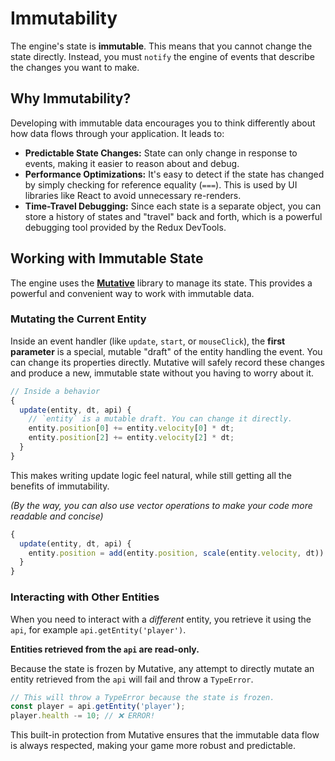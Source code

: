 
<Meta title="Engine/Core Concepts/Immutability" />

# Immutability

The engine's state is **immutable**. This means that you cannot change the state directly. Instead, you must `notify` the engine of events that describe the changes you want to make.

## Why Immutability?

Developing with immutable data encourages you to think differently about how data flows through your application. It leads to:
-   **Predictable State Changes:** State can only change in response to events, making it easier to reason about and debug.
-   **Performance Optimizations:** It's easy to detect if the state has changed by simply checking for reference equality (`===`). This is used by UI libraries like React to avoid unnecessary re-renders.
-   **Time-Travel Debugging:** Since each state is a separate object, you can store a history of states and "travel" back and forth, which is a powerful debugging tool provided by the Redux DevTools.

## Working with Immutable State

The engine uses the **[Mutative](https://mutative.js.org/)** library to manage its state. This provides a powerful and convenient way to work with immutable data.

### Mutating the Current Entity

Inside an event handler (like `update`, `start`, or `mouseClick`), the **first parameter** is a special, mutable "draft" of the entity handling the event. You can change its properties directly. Mutative will safely record these changes and produce a new, immutable state without you having to worry about it.

```javascript
// Inside a behavior
{
  update(entity, dt, api) {
    // `entity` is a mutable draft. You can change it directly.
    entity.position[0] += entity.velocity[0] * dt;
    entity.position[2] += entity.velocity[2] * dt;
  }
}
```

This makes writing update logic feel natural, while still getting all the benefits of immutability.

_(By the way, you can also use vector operations to make your code more readable and concise)_

```javascript
{
  update(entity, dt, api) {
    entity.position = add(entity.position, scale(entity.velocity, dt))
  }
}
```

### Interacting with Other Entities

When you need to interact with a *different* entity, you retrieve it using the `api`, for example `api.getEntity('player')`.

**Entities retrieved from the `api` are read-only.**

Because the state is frozen by Mutative, any attempt to directly mutate an entity retrieved from the `api` will fail and throw a `TypeError`.

```javascript
// This will throw a TypeError because the state is frozen.
const player = api.getEntity('player');
player.health -= 10; // ❌ ERROR!
```

This built-in protection from Mutative ensures that the immutable data flow is always respected, making your game more robust and predictable.
